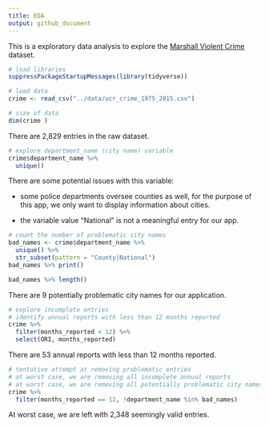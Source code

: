 ```yaml
---
title: EDA
output: github_document
---
```


This is a exploratory data analysis to explore the [Marshall Violent Crime](https://github.com/themarshallproject/city-crime) dataset.

```r
# load libraries
suppressPackageStartupMessages(library(tidyverse))
```

```r
# load data
crime <- read_csv("../data/ucr_crime_1975_2015.csv")
```

```r
# size of data
dim(crime )
```

There are 2,829 entries in the raw dataset.

```r
# explore department_name (city name) variable
crime$department_name %>%
  unique()
```

There are some potential issues with this variable:

- some police departments oversee counties as well, for the purpose of this app, we only want to display information about cities.

- the variable value "National" is not a meaningful entry for our app.

```r
# count the number of problematic city names
bad_names <- crime$department_name %>%
  unique() %>% 
  str_subset(pattern = "County|National")
bad_names %>% print()
```

```r
bad_names %>% length()
```

There are 9 potentially problematic city names for our application.

```r
# explore incomplete entries
# identify annual reports with less than 12 months reported
crime %>% 
  filter(months_reported < 12) %>% 
  select(ORI, months_reported)
```

There are 53 annual reports with less than 12 months reported.

```r
# tentative attempt at removing problematic entries
# at worst case, we are removing all incomplete annual reports
# at worst case, we are removing all potentially problematic city names
crime %>% 
  filter(months_reported == 12, !department_name %in% bad_names)
```

At worst case, we are left with 2,348 seemingly valid entries.
